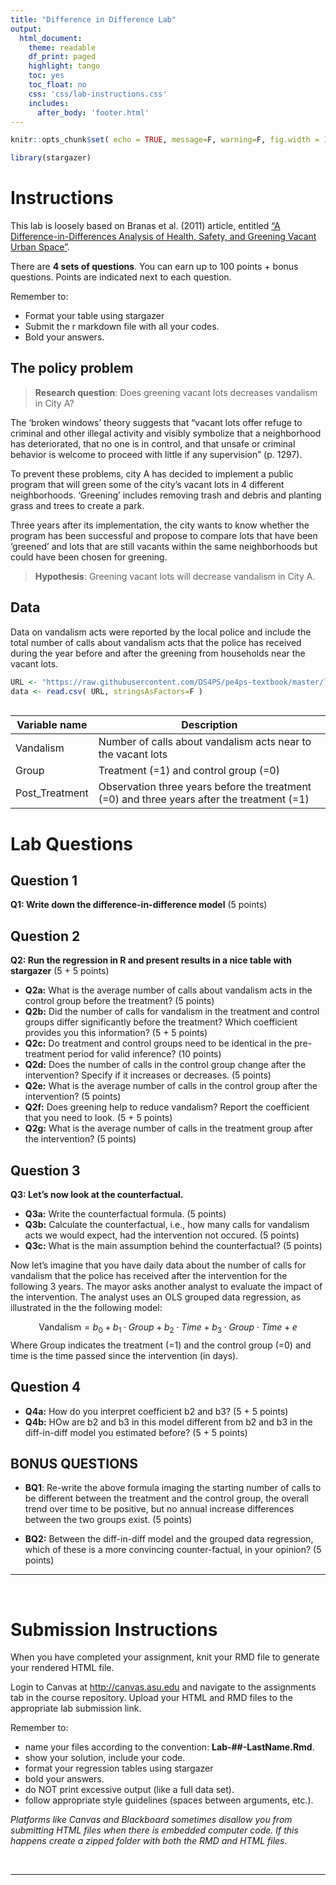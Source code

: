 ```yaml
---
title: "Difference in Difference Lab"
output:
  html_document:
    theme: readable
    df_print: paged
    highlight: tango
    toc: yes
    toc_float: no
    css: 'css/lab-instructions.css'
    includes:
      after_body: 'footer.html'
---
```



```r
knitr::opts_chunk$set( echo = TRUE, message=F, warning=F, fig.width = 10 )
```

```r
library(stargazer)
```


# Instructions 

This lab is loosely based on Branas et al. (2011) article, entitled ["A Difference-in-Differences Analysis of Health, Safety, and Greening Vacant Urban Space"](https://academic.oup.com/aje/article/174/11/1296/111352).


There are **4 sets of questions**. You can earn up to 100 points + bonus questions. Points are indicated next to each question. 

Remember to:

* Format your table using stargazer 
* Submit the r markdown file with all your codes. 
* Bold your answers.


## The policy problem

> **Research question**: 
> Does greening vacant lots decreases vandalism in City A? 

The 'broken windows' theory suggests that "vacant lots offer refuge to criminal and other illegal activity and visibly symbolize that a neighborhood has deteriorated, that no one is in control, and that unsafe or criminal behavior is welcome to proceed with little if any supervision" (p. 1297). 

To prevent these problems, city A has decided to implement a public program that will green some of the city's vacant lots in 4 different neighborhoods. 'Greening' includes removing trash and debris and planting grass and trees to create a park.   

Three years after its implementation, the city wants to know whether the program has been successful and propose to compare lots that have been 'greened' and lots that are still vacants within the same neighborhoods but could have been chosen for greening. 

> **Hypothesis**: 
> Greening vacant lots will decrease vandalism in City A.

## Data

Data on vandalism acts were reported by the local police and include the total number of calls about vandalism acts that the police has received during the year before and after the greening from households near the vacant lots. 

```r

URL <- "https://raw.githubusercontent.com/DS4PS/pe4ps-textbook/master/labs/DATA/diff-in-diff-lab.csv"
data <- read.csv( URL, stringsAsFactors=F )
 
```


 **Variable name**       | **Description    **                                   
------------------------ | ------------------------------------------------------------------------------------------------------------------------------------
Vandalism                |Number of calls about vandalism acts near to the vacant lots                      
Group                    |Treatment (=1) and control group (=0)
Post_Treatment           |Observation three years before the treatment (=0) and three years after the treatment (=1)


# Lab Questions 


## Question 1 

**Q1: Write down the difference-in-difference model** (5 points)


## Question 2

**Q2: Run the regression in R and present results in a nice table with stargazer** (5 + 5 points)

* **Q2a:** What is the average number of calls about vandalism acts in the control group before the treatment? (5 points)
* **Q2b:** Did the number of calls for vandalism in the treatment and control groups differ significantly before the treatment? Which coefficient provides you this information? (5 + 5 points)
* **Q2c:** Do treatment and control groups need to be identical in the pre-treatment period for valid inference? (10 points)
* **Q2d:** Does the number of calls in the control group change after the intervention? Specify if it increases or decreases. (5 points)
* **Q2e:** What is the average number of calls in the control group after the intervention? (5 points)
* **Q2f:** Does greening help to reduce vandalism? Report the coefficient that you need to look. (5 + 5 points)
* **Q2g:** What is the average number of calls in the treatment group after the intervention? (5 points)

## Question 3

**Q3: Let's now look at the counterfactual.** 

* **Q3a:** Write the counterfactual formula. (5 points)
* **Q3b:** Calculate the counterfactual, i.e., how many calls for vandalism acts we would expect, had the intervention not occured. (5 points)
* **Q3c:** What is the main assumption behind the counterfactual? (5 points)

Now let's imagine that you have daily data about the number of calls for vandalism that the police has received after the intervention for the following 3 years. The mayor asks another analyst to evaluate the impact of the intervention. The analyst uses an OLS grouped data regression, as illustrated in the the following model:

$$
\text{Vandalism} = b_0 + b_1 \cdot Group + b_2 \cdot Time + b_3 \cdot Group \cdot Time + e
$$
Where Group indicates the treatment (=1) and the control group (=0) and time is the time passed since the intervention (in days).


## Question 4

* **Q4a:** How do you interpret coefficient b2 and b3? (5 + 5 points)
* **Q4b:** HOw are b2 and b3 in this model different from b2 and b3 in the diff-in-diff model you estimated before? (5 + 5 points)


## BONUS QUESTIONS

* **BQ1**: Re-write the above formula imaging the starting number of calls to be different between the treatment and the control group, the overall trend over time to be positive, but no annual increase differences between the two groups exist. (5 points)

* **BQ2:** Between the diff-in-diff model and the grouped data regression, which of these is a more convincing counter-factual, in your opinion? (5 points)




---


<br>

# Submission Instructions

When you have completed your assignment, knit your RMD file to generate your rendered HTML file. 

Login to Canvas at <http://canvas.asu.edu> and navigate to the assignments tab in the course repository. Upload your HTML and RMD files to the appropriate lab submission link.


Remember to:

* name your files according to the convention: **Lab-##-LastName.Rmd**.
* show your solution, include your code.
* format your regression tables using stargazer 
* bold your answers. 
* do NOT print excessive output (like a full data set).
* follow appropriate style guidelines (spaces between arguments, etc.).


*Platforms like Canvas and Blackboard sometimes disallow you from submitting HTML files when there is embedded computer code. If this happens create a zipped folder with both the RMD and HTML files.*


<br>

-----

<br>





